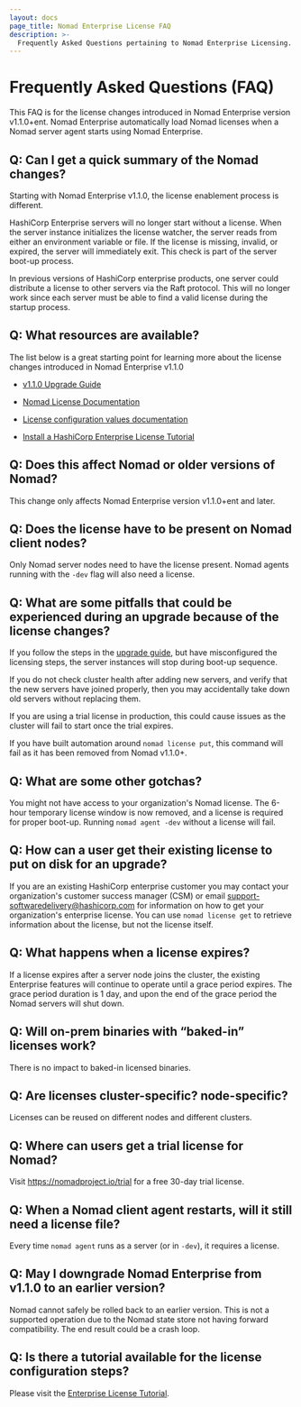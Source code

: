 ```yaml
---
layout: docs
page_title: Nomad Enterprise License FAQ
description: >-
  Frequently Asked Questions pertaining to Nomad Enterprise Licensing.
---
```


# Frequently Asked Questions (FAQ)

This FAQ is for the license changes introduced in Nomad Enterprise version v1.1.0+ent.
Nomad Enterprise automatically load Nomad licenses when a Nomad server agent starts using Nomad Enterprise.

## Q: Can I get a quick summary of the Nomad changes?

Starting with Nomad Enterprise v1.1.0, the license enablement process is different.

HashiCorp Enterprise servers will no longer start without a license. When the server instance initializes the license watcher, the server reads from either an environment variable or file. If the license is missing, invalid, or expired, the server will immediately exit.
This check is part of the server boot-up process.

In previous versions of HashiCorp enterprise products, one server could distribute a license to other servers via the Raft protocol.
This will no longer work since each server must be able to find a valid license during the startup process.

## Q: What resources are available?

The list below is a great starting point for learning more about the license changes introduced in Nomad Enterprise v1.1.0

- [v1.1.0 Upgrade Guide](https://www.nomadproject.io/docs/upgrade/upgrade-specific#enterprise-licenses)

- [Nomad License Documentation](https://www.nomadproject.io/docs/enterprise/license)

- [License configuration values documentation](https://www.nomadproject.io/docs/configuration/server#license_path)

- [Install a HashiCorp Enterprise License Tutorial](https://learn.hashicorp.com/tutorials/nomad/hashicorp-enterprise-license)

## Q: Does this affect Nomad or older versions of Nomad?

This change only affects Nomad Enterprise version v1.1.0+ent and later.

## Q: Does the license have to be present on Nomad client nodes?

Only Nomad server nodes need to have the license present.
Nomad agents running with the `-dev` flag will also need a license.

## Q: What are some pitfalls that could be experienced during an upgrade because of the license changes?

If you follow the steps in the [upgrade guide](https://www.nomadproject.io/docs/upgrade/upgrade-specific#enterprise-licenses), but have misconfigured the licensing steps, the server instances will stop during boot-up sequence.

If you do not check cluster health after adding new servers, and verify that the new servers have joined properly, then you may accidentally take down old servers without replacing them.

If you are using a trial license in production, this could cause issues as the cluster will fail to start once the trial expires.

If you have built automation around `nomad license put`, this command will fail as it has been removed from Nomad v1.1.0+.

## Q: What are some other gotchas?

You might not have access to your organization's Nomad license.
The 6-hour temporary license window is now removed, and a license is required for proper boot-up.
Running `nomad agent -dev` without a license will fail.

## Q: How can a user get their existing license to put on disk for an upgrade?

If you are an existing HashiCorp enterprise customer you may contact your organization's customer success manager (CSM) or email support-softwaredelivery@hashicorp.com for information on how to get your organization's enterprise license.
You can use `nomad license get` to retrieve information about the license, but not the license itself.

## Q: What happens when a license expires?

If a license expires after a server node joins the cluster, the existing Enterprise features will continue to operate until a grace period expires.
The grace period duration is 1 day, and upon the end of the grace period the Nomad servers will shut down.

## Q: Will on-prem binaries with “baked-in” licenses work?

There is no impact to baked-in licensed binaries.

## Q: Are licenses cluster-specific? node-specific?

Licenses can be reused on different nodes and different clusters.

## Q: Where can users get a trial license for Nomad?

Visit https://nomadproject.io/trial for a free 30-day trial license.

## Q: When a Nomad client agent restarts, will it still need a license file?

Every time `nomad agent` runs as a server (or in `-dev`), it requires a license.

## Q: May I downgrade Nomad Enterprise from v1.1.0 to an earlier version?

Nomad cannot safely be rolled back to an earlier version.
This is not a supported operation due to the Nomad state store not having forward compatibility. The end result could be a crash loop.

## Q: Is there a tutorial available for the license configuration steps?

Please visit the [Enterprise License Tutorial](https://learn.hashicorp.com/tutorials/nomad/hashicorp-enterprise-license).
